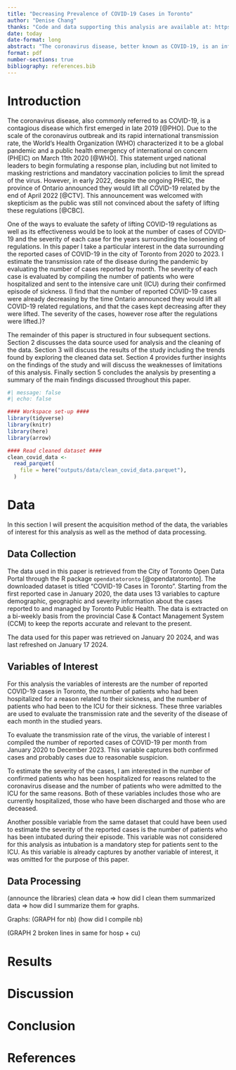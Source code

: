 ```yaml
---
title: "Decreasing Prevalence of COVID-19 Cases in Toronto"
author: "Denise Chang"
thanks: "Code and data supporting this analysis are available at: https://github.com/DeniseChang9/Covid-19_Cases.git "
date: today
date-format: long
abstract: "The coronavirus disease, better known as COVID-19, is an infectious disease that first emerged in 2019, soon resulting in a global pandemic half a year later. This study aims to investigate the trends in COVID-19 cases in the City of Toronto from 2020 to 2023, as well as the severity of each of these cases. Based on the exploration of the number of reported cases, the number of cases who were hospitalized and the number of cases who were sent to the ICU, there is strong evidence support the hypothesis that the coronavirus disease is no longer a major threat to society as is was during the peak of the pandemic. The results of this study is significant, as it impacts the future directions of COVID-19 regulations for businesses, schools and governmental institutions."
format: pdf
number-sections: true
bibliography: references.bib
---
```


# Introduction
The coronavirus disease, also commonly referred to as COVID-19, is a contagious disease which first emerged in late 2019 [@PHO]. Due to the scale of the coronavirus outbreak and its rapid international transmission rate, the World's Health Organization (WHO) characterized it to be a global pandemic and a public health emergency of international on concern (PHEIC) on March 11th 2020 [@WHO]. This statement urged national leaders to begin formulating a response plan, including but not limited to masking restrictions and mandatory vaccination policies to limit the spread of the virus. However, in early 2022, despite the ongoing PHEIC, the province of Ontario announced they would lift all COVID-19 related by the end of April 2022 [@CTV]. This announcement was welcomed with skepticism as the public was still not convinced about the safety of lifting these regulations [@CBC].

One of the ways to evaluate the safety of lifting COVID-19 regulations as well as its effectiveness would be to look at the number of cases of COVID-19 and the severity of each case for the years surrounding the loosening of regulations. In this paper I take a particular interest in the data surrounding the reported cases of COVID-19 in the city of Toronto from 2020 to 2023. I estimate the transmission rate of the disease during the pandemic by evaluating the number of cases reported by month. The severity of each case is evaluated by compiling the number of patients who were hospitalized and sent to the intensive care unit (ICU) during their confirmed episode of sickness. (I find that the number of reported COVID-19 cases were already decreasing by the time Ontario announced they would lift all COVID-19 related regulations, and that the cases kept decreasing after they were lifted. The severity of the cases, however rose after the regulations were lifted.)?

The remainder of this paper is structured in four subsequent sections. Section 2 discusses the data source used for analysis and the cleaning of the data. Section 3 will discuss the results of the study including the trends found by exploring the cleaned data set. Section 4 provides further insights on the findings of the study and will discuss the weaknesses of limitations of this analysis. Finally section 5 concludes the analysis by presenting a summary of the main findings discussed throughout this paper. 

```r
#| message: false
#| echo: false

#### Workspace set-up ####
library(tidyverse)
library(knitr)
library(here)
library(arrow)

#### Read cleaned dataset ####
clean_covid_data <-
  read_parquet(
    file = here("outputs/data/clean_covid_data.parquet"),
  )
```


# Data
In this section I will present the acquisition method of the data, the variables of interest for this analysis as well as the method of data processing. 

## Data Collection
The data used in this paper is retrieved from the City of Toronto Open Data Portal through the R package `opendatatoronto` [@opendatatoronto]. The downloaded dataset is titled "COVID-19 Cases in Toronto". Starting from the first reported case in January 2020, the data uses 13 variables to capture demographic, geographic and severity information about the cases reported to and managed by Toronto Public Health. The data is extracted on a bi-weekly basis from the provincial Case & Contact Management System (CCM) to keep the reports accurate and relevant to the present.

The data used for this paper was retrieved on January 20 2024, and was last refreshed on January 17 2024. 

## Variables of Interest
For this analysis the variables of interests are the number of reported COVID-19 cases in Toronto, the number of patients who had been hospitalized for a reason related to their sickness, and the number of patients who had been to the ICU for their sickness. These three variables are used to evaluate the transmission rate and the severity of the disease of each month in the studied years. 

To evaluate the transmission rate of the virus, the variable of interest I compiled the number of reported cases of COVID-19 per month from January 2020 to December 2023. This variable captures both confirmed cases and probably cases due to reasonable suspicion. 

To estimate the severity of the cases, I am interested in the number of confirmed patients who has been hospitalized for reasons related to the coronavirus disease and the number of patients who were admitted to the ICU for the same reasons. Both of these variables includes those who are currently hospitalized, those who have been discharged and those who are deceased. 

Another possible variable from the same dataset that could have been used to estimate the severity of the reported cases is the number of patients who has been intubated during their episode. This variable was not considered for this analysis as intubation is a mandatory step for patients sent to the ICU. As this variable is already captures by another variable of interest, it was omitted for the purpose of this paper.  

## Data Processing
(announce the libraries)
clean data => how did I clean them
summarized data => how did I summarize them for graphs. 

Graphs:
(GRAPH for nb)
(how did I compile nb)

(GRAPH 2 broken lines in same for hosp + cu)

# Results

# Discussion

# Conclusion

# References
